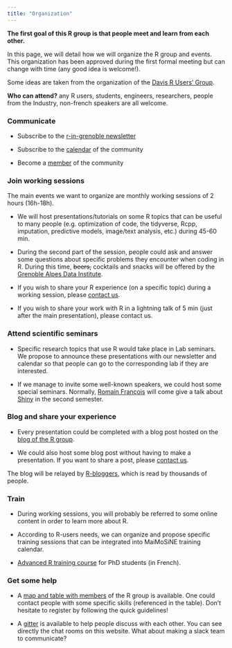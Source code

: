 ```yaml
---
title: "Organization"
---
```


**The first goal of this R group is that people meet and learn from each other.**

In this page, we will detail how we will organize the R group and events. This organization has been approved during the first formal meeting but can change with time (any good idea is welcome!).

Some ideas are taken from the organization of the [Davis R Users' Group](https://d-rug.github.io/).

**Who can attend?** any R users, students, engineers, researchers, people from the Industry, non-french speakers are all welcome.

### Communicate

- Subscribe to the [r-in-grenoble newsletter](https://listes.univ-grenoble-alpes.fr/sympa/subscribe/r-in-grenoble?previous_action=info)

- Subscribe to the [calendar](https://r-in-grenoble.github.io/calendar.html) of the community

- Become a [member](https://docs.google.com/spreadsheets/d/1qdG7PPlRCAU8L6Hhq1D2zT0q9LWDUzBfq7mIzz_6Dm8/edit?usp=sharing) of the community

### Join working sessions 

The main events we want to organize are monthly working sessions of 2 hours (16h-18h). 

- We will host presentations/tutorials on some R topics that can be useful to many people (e.g. optimization of code, the tidyverse, Rcpp, imputation, predictive models, image/text analysis, etc.) during 45-60 min.

- During the second part of the session, people could ask and answer some questions about specific problems they encounter when coding in R. During this time, ~~beers,~~ cocktails and snacks will be offered by the [Grenoble Alpes Data Institute](https://data-institute.univ-grenoble-alpes.fr/).

- If you wish to share your R experience (on a specific topic) during a working session, please [contact us](mailto:florian.prive@univ-grenoble-alpes.fr,magali.richard@univ-grenoble-alpes.fr).

- If you wish to share your work with R in a lightning talk of 5 min (just after the main presentation), please contact us. 

### Attend scientific seminars

- Specific research topics that use R would take place in Lab seminars. We propose to announce these presentations with our newsletter and calendar so that people can go to the corresponding lab if they are interested.

- If we manage to invite some well-known speakers, we could host some special seminars. Normally, [Romain François](https://romain.rbind.io/) will come give a talk about [Shiny](https://shiny.rstudio.com/) in the second semester.

### Blog and share your experience

- Every presentation could be completed with a blog post hosted on the [blog of the R group](blog/).

- We could also host some blog post without having to make a presentation. If you want to share a post, please [contact us](mailto:florian.prive@univ-grenoble-alpes.fr,magali.richard@univ-grenoble-alpes.fr). 

The blog will be relayed by [R-bloggers](https://www.r-bloggers.com/), which is read by thousands of people.

### Train

- During working sessions, you will probably be referred to some online content in order to learn more about R.

- According to R-users needs, we can organize and propose specific training sessions that can be integrated into MaiMoSiNE training calendar. 

- [Advanced R training course](https://www.adum.fr/phd/formation/catalogue.pl?mod=156596) for PhD students (in French).

### Get some help

- A [map and table with members](members.html) of the R group is available. One could contact people with some specific skills (referenced in the table). Don't hesitate to register by following the quick guidelines!

- A [gitter](https://gitter.im/R-in-Grenoble) is available to help people discuss with each other. You can see directly the chat rooms on this website. What about making a slack team to communicate?


